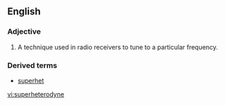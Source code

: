 ==English==
{{wikipedia}}

===Adjective===
{{en-adj|-}}

# {{electronics}} A technique used in radio receivers to tune to a particular frequency.


===Derived terms===
*[[superhet]]

[[vi:superheterodyne]]